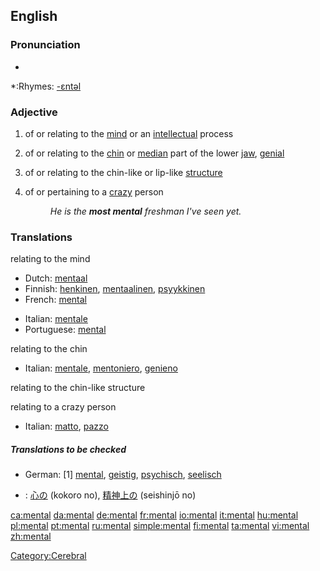 ==English==

===Pronunciation===
*{{audio|en-us-mental.ogg|Audio (US)}}

*:Rhymes: [[Rhymes:English:-ɛntəl|-ɛntəl]]

===Adjective===
{{en-adj-notcomp}}

# of or relating to the [[mind]] or an [[intellect]]ual process
# {{anatomy}} of or relating to the [[chin]] or [[median]] part of the lower [[jaw]], [[genial]]
# {{biology}} of or relating to the chin-like or lip-like [[structure]]
# {{cattag|colloquial|comparable}} of or pertaining to a [[crazy]] person
#:''He is the '''most mental''' freshman I've seen yet.''

===Translations===
;relating to the mind
{{top}}
*Dutch: [[mentaal]]
*Finnish: [[henkinen]], [[mentaalinen]], [[psyykkinen]]
*French: [[#French|mental]]
{{mid}}
*Italian: [[mentale]] 
*Portuguese: [[#Portuguese|mental]]
{{bottom}}

;relating to the chin
{{top}}
*Italian: [[mentale]], [[mentoniero]], [[genieno]] 
{{mid}}
{{bottom}}

;relating to the chin-like structure
{{top}}
{{mid}}
{{bottom}}

;relating to a crazy person
{{top}}
*Italian: [[matto]], [[pazzo]]
{{mid}}
{{bottom}}

=====Translations to be checked=====
{{checktrans}}

*German: [1] [[mental]], [[geistig]], [[psychisch]], [[seelisch]]
*{{ttbc|Japanese}}: [[心の]] (kokoro no), [[精神上の]] (seishinjō no)

[[Category:Cerebral]]

[[ca:mental]]
[[da:mental]]
[[de:mental]]
[[fr:mental]]
[[io:mental]]
[[it:mental]]
[[hu:mental]]
[[pl:mental]]
[[pt:mental]]
[[ru:mental]]
[[simple:mental]]
[[fi:mental]]
[[ta:mental]]
[[vi:mental]]
[[zh:mental]]